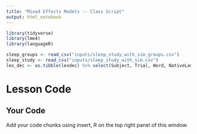 ---
title: "Mixed Effects Models -- Class Script"
output: html_notebook
---

```{r 9_load_libraries, message = FALSE}
library(tidyverse)
library(lme4)
library(languageR)
```

```{r 9_load_data}
sleep_groups <- read_csv("inputs/sleep_study_with_sim_groups.csv")
sleep_study <- read_csv("inputs/sleep_study_with_sim.csv")
lex_dec <- as.tibble(lexdec) %>% select(Subject, Trial, Word, NativeLanguage, RT)
```

# Lesson Code

## Your Code

Add your code chunks using insert, R on the top right panel of this window.

```{r 9_your_code_chunk}

```

